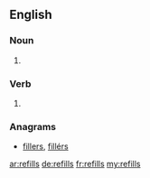 ==English==

===Noun===
{{head|en|plural}}

# {{plural of|refill|lang=en}}

===Verb===
{{head|en}}

# {{en-third-person singular of|refill}}

===Anagrams===
* [[fillers#English|fillers]], [[fillérs#English|fillérs]]

[[ar:refills]]
[[de:refills]]
[[fr:refills]]
[[my:refills]]